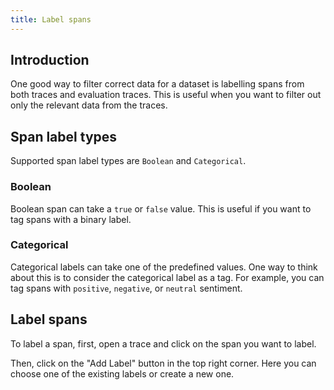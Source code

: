 ```yaml
---
title: Label spans
---
```


## Introduction

One good way to filter correct data for a dataset is labelling spans from both
traces and evaluation traces. This is useful when you want to filter out only
the relevant data from the traces.

## Span label types

Supported span label types are `Boolean` and `Categorical`.

### Boolean

Boolean span can take a `true` or `false` value. This is useful if you want to
tag spans with a binary label.

### Categorical

Categorical labels can take one of the predefined values. One way to think about
this is to consider the categorical label as a tag. For example, you can tag
spans with `positive`, `negative`, or `neutral` sentiment.

## Label spans

To label a span, first, open a trace and click on the span you want to label.

Then, click on the "Add Label" button in the top right corner. Here you can choose
one of the existing labels or create a new one.
